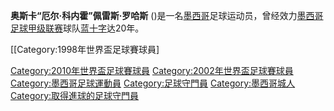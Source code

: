 {{Infobox football biography 2
| playername     = 奥斯卡·佩雷斯·罗哈斯  
| image          = [[File:Óscar_Pérez_Rojas.jpg|240px]]
| fullname       = Óscar Pérez Rojas
| dateofbirth    = {{birth date and age|1973|2|1}} 
| cityofbirth    = [[墨西哥城|墨西哥城]]
| countryofbirth = {{MEX}}
| height         = {{height|m=1.71}}
| currentclub    = 
| clubnumber     = 
| position       = [[守门员|守门员]]
| years1   = 1991–2010 |clubs1 = [[蓝十字足球俱乐部|蓝十字足球俱乐部]]                       |caps1 = 413  |goals1 = 2
| years2   = 2008–2009 |clubs2 = → [[Tigres_de_la_UANL|堤格雷斯]] |caps2 = 30   |goals2 = 0
| years3   = 2009–2010 |clubs3 = → [[Jaguares_de_Chiapas|恰帕斯美洲豹]] |caps3 = 30   |goals3 = 0
| nationalyears1 = 1997–
| nationalteam1  = [[墨西哥国家足球队|墨西哥]]
| nationalcaps1  = 57
| nationalgoals1 = 0
| pcupdate = 2010年4月23日
| ntupdate = 2010年6月4日
}}

'''奥斯卡“厄尔·科内霍”佩雷斯·罗哈斯''' ({{lang-es|'''Óscar "El Conejo" Pérez Rojas'''}}{{bd|1973年|2月1日|catIdx=Pérez}})是一名[[墨西哥|墨西哥]]足球运动员，曾经效力[[墨西哥足球甲级联赛|墨西哥足球甲级联赛]]球队[[蓝十字足球俱乐部|蓝十字]]达20年。


{{2010年世界盃足球賽墨西哥參賽名單}}
{{DEFAULTSORT:Pérez Rojas, Oscar}}
[[Category:2010年世界盃足球賽球員|Category:2010年世界盃足球賽球員]]
[[Category:2002年世界盃足球賽球員|Category:2002年世界盃足球賽球員]]
[[Category:1998年世界盃足球賽球員]
[[Category:墨西哥足球運動員|Category:墨西哥足球運動員]]
[[Category:足球守門員|Category:足球守門員]]
[[Category:墨西哥城人|Category:墨西哥城人]]
[[Category:取得進球的足球守門員|Category:取得進球的足球守門員]]